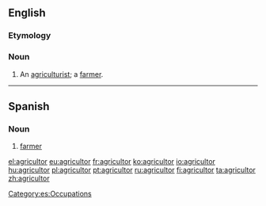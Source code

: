 ==English==

===Etymology===
{{etyl|la}} {{lena}}

===Noun===
{{en-noun}}

# {{archaic}} An [[agriculturist]]; a [[farmer]].

----

==Spanish==

===Noun===
{{es-noun|m|f=agricultora|pl=agricultores}}

# [[farmer]]

[[Category:es:Occupations]]

[[el:agricultor]]
[[eu:agricultor]]
[[fr:agricultor]]
[[ko:agricultor]]
[[io:agricultor]]
[[hu:agricultor]]
[[pl:agricultor]]
[[pt:agricultor]]
[[ru:agricultor]]
[[fi:agricultor]]
[[ta:agricultor]]
[[zh:agricultor]]
